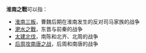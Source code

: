 '''淮南之戰'''可以指：
*[[壽春三叛|淮南三叛]]，曹魏后期在淮南发生的反对司马家族的战争
*[[淝水之戰|淝水之戰]]，东晋与前秦的战争
*[[太建北伐|太建北伐]]，南陈和北齐、北周的战争
*[[后周攻南唐之战|后周攻南唐之战]]，后周和南唐的战争

{{Disambiguation|Cat=四字中国战事消歧义}}